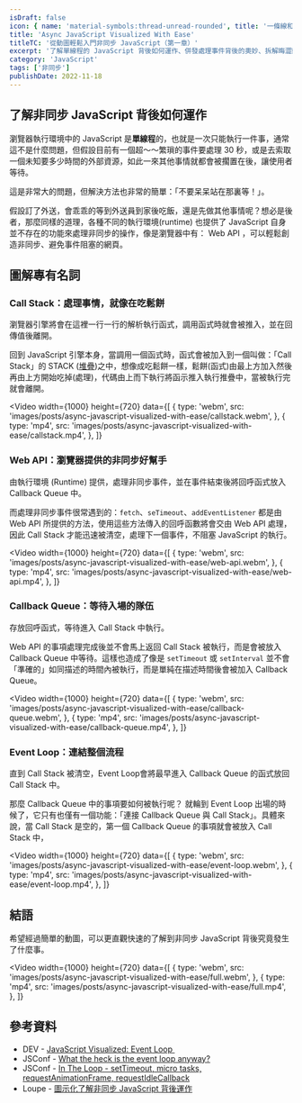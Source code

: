 ```yaml
---
isDraft: false
icon: { name: 'material-symbols:thread-unread-rounded', title: '一條線和一顆球的符號' }
title: 'Async JavaScript Visualized With Ease'
titleTC: '從動圖輕鬆入門非同步 JavaScript（第一章）'
excerpt: '了解單線程的 JavaScript 背後如何運作、併發處理事件背後的奧妙、拆解晦澀難懂的專有名詞。'
category: 'JavaScript'
tags: ['非同步']
publishDate: 2022-11-18
---
```


## 了解非同步 JavaScript 背後如何運作

瀏覽器執行環境中的 JavaScript 是**單線程**的，也就是一次只能執行一件事，通常這不是什麼問題，但假設目前有一個超～～繁瑣的事件要處理 30 秒，或是去索取一個未知要多少時間的外部資源，如此一來其他事情就都會被擱置在後，讓使用者等待。

這是非常大的問題，但解決方法也非常的簡單：「不要呆呆站在那裏等！」。

假設訂了外送，會乖乖的等到外送員到家後吃飯，還是先做其他事情呢？想必是後者，那麼同樣的道理，各種不同的執行環境(runtime) 也提供了 JavaScript 自身並不存在的功能來處理非同步的操作，像是瀏覽器中有： Web API ，可以輕鬆創造非同步、避免事件阻塞的網頁。

## 圖解專有名詞

### Call Stack：處理事情，就像在吃鬆餅

<Info type="info">瀏覽器引擎將會在這裡一行一行的解析執行函式，調用函式時就會被推入，並在回傳值後離開。</Info>

回到 JavaScript 引擎本身，當調用一個函式時，函式會被加入到一個叫做：「Call Stack」的 STACK ([堆疊](https://zh.wikipedia.org/zh-tw/%E5%A0%86%E6%A0%88))之中，想像成吃鬆餅一樣，鬆餅(函式)由最上方加入然後再由上方開始吃掉(處理)，代碼由上而下執行將函示推入執行推疊中，當被執行完就會離開。

<Video
  width={1000}
  height={720}
  data={[
    {
      type: 'webm',
      src: 'images/posts/async-javascript-visualized-with-ease/callstack.webm',
    },
    {
      type: 'mp4',
      src: 'images/posts/async-javascript-visualized-with-ease/callstack.mp4',
    },
  ]}
></Video>

### Web API：瀏覽器提供的非同步好幫手

<Info type="info">由執行環境 (Runtime) 提供，處理非同步事件，並在事件結束後將回呼函式放入 Callback Queue 中。</Info>

而處理非同步事件很常遇到的：`fetch`、`seTimeout`、`addEventListener` 都是由 Web API 所提供的方法，使用這些方法傳入的回呼函數將會交由 Web API 處理，因此 Call Stack 才能迅速被清空，處理下一個事件，不阻塞 JavaScript 的執行。

<Video
  width={1000}
  height={720}
  data={[
    {
      type: 'webm',
      src: 'images/posts/async-javascript-visualized-with-ease/web-api.webm',
    },
    {
      type: 'mp4',
      src: 'images/posts/async-javascript-visualized-with-ease/web-api.mp4',
    },
  ]}
></Video>

### Callback Queue：等待入場的隊伍

<Info type="info">存放回呼函式，等待進入 Call Stack 中執行。</Info>

Web API 的事項處理完成後並不會馬上返回 Call Stack 被執行，而是會被放入 Callback Queue 中等待。這樣也造成了像是 `setTimeout` 或 `setInterval` 並不會「準確的」如同描述的時間內被執行，而是單純在描述時間後會被加入 Callback Queue。

<Video
  width={1000}
  height={720}
  data={[
    {
      type: 'webm',
      src: 'images/posts/async-javascript-visualized-with-ease/callback-queue.webm',
    },
    {
      type: 'mp4',
      src: 'images/posts/async-javascript-visualized-with-ease/callback-queue.mp4',
    },
  ]}
></Video>

### Event Loop：連結整個流程

<Info type="info">直到 Call Stack 被清空，Event Loop會將最早進入 Callback Queue 的函式放回 Call Stack 中。</Info>

那麼 Callback Queue 中的事項要如何被執行呢？ 就輪到 Event Loop 出場的時候了，它只有也僅有一個功能：「連接 Callback Queue 與 Call Stack」。具體來說，當 Call Stack 是空的，第一個 Callback Queue 的事項就會被放入 Call Stack 中，

<Video
  width={1000}
  height={720}
  data={[
    {
      type: 'webm',
      src: 'images/posts/async-javascript-visualized-with-ease/event-loop.webm',
    },
    {
      type: 'mp4',
      src: 'images/posts/async-javascript-visualized-with-ease/event-loop.mp4',
    },
  ]}
></Video>

## 結語

希望經過簡單的動圖，可以更直觀快速的了解到非同步 JavaScript 背後究竟發生了什麼事。

<Video
  width={1000}
  height={720}
  data={[
    {
      type: 'webm',
      src: 'images/posts/async-javascript-visualized-with-ease/full.webm',
    },
    {
      type: 'mp4',
      src: 'images/posts/async-javascript-visualized-with-ease/full.mp4',
    },
  ]}
></Video>

## 參考資料

- DEV - [JavaScript Visualized: Event Loop ](https://dev.to/lydiahallie/javascript-visualized-event-loop-3dif)
- JSConf - [What the heck is the event loop anyway?](https://www.youtube.com/watch?v=8aGhZQkoFbQ&list=WL)
- JSConf - [In The Loop - setTimeout, micro tasks, requestAnimationFrame, requestIdleCallback](https://www.youtube.com/watch?v=cCOL7MC4Pl0)
- Loupe - [圖示化了解非同步 JavaScript 背後運作](http://latentflip.com/loupe/?code=JC5vbignYnV0dG9uJywgJ2NsaWNrJywgZnVuY3Rpb24gb25DbGljaygpIHsKICAgIHNldFRpbWVvdXQoZnVuY3Rpb24gdGltZXIoKSB7CiAgICAgICAgY29uc29sZS5sb2coJ1lvdSBjbGlja2VkIHRoZSBidXR0b24hJyk7ICAgIAogICAgfSwgMjAwMCk7Cn0pOwoKY29uc29sZS5sb2coIkhpISIpOwoKc2V0VGltZW91dChmdW5jdGlvbiB0aW1lb3V0KCkgewogICAgY29uc29sZS5sb2coIkNsaWNrIHRoZSBidXR0b24hIik7Cn0sIDUwMDApOwoKY29uc29sZS5sb2coIldlbGNvbWUgdG8gbG91cGUuIik7!!!PGJ1dHRvbj5DbGljayBtZSE8L2J1dHRvbj4%3D)
